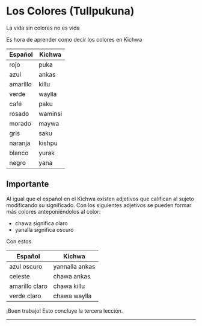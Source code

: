 
# Los Colores (Tullpukuna)
 
La vida sin colores no es vida

Es hora de aprender como decir los colores en Kichwa

  <table className="table">
    <thead className="thead-dark">
      <tr>
        <th>Español</th>
        <th>Kichwa</th>
      </tr>
    </thead>
    <tbody>
      <tr>
        <td className="red">rojo</td>
        <td className="red">puka</td>
      </tr>
      <tr>
        <td className="blue">azul</td>
        <td className="blue">ankas</td>
      </tr>
      <tr>
        <td className="yellow">amarillo</td>
        <td className="yellow">killu</td>
      </tr>
      <tr>
        <td className="green">verde</td>
        <td className="green">waylla</td>
      </tr>
      <tr>
        <td className="brown">café</td>
        <td className="brown">paku</td>
      </tr>
      <tr>
        <td className="pink">rosado</td>
        <td className="pink">waminsi</td>
      </tr>
      <tr>
        <td className="purple">morado</td>
        <td className="purple">maywa</td>
      </tr>
      <tr>
        <td className="gray">gris</td>
        <td className="gray">saku</td>
      </tr>
      <tr>
        <td className="orange">naranja</td>
        <td className="orange">kishpu</td>
      </tr>
      <tr>
        <td className="white">blanco</td>
        <td className="white">yurak</td>
      </tr>
      <tr>
        <td className="black">negro</td>
        <td className="black">yana</td>
      </tr>
    </tbody>
  </table>




## Importante
Al igual que el español en el Kichwa existen adjetivos que califican al sujeto modificando su significado.
Con los siguientes adjetivos se pueden formar más colores anteponiéndolos al color:
- chawa significa claro
- yanalla significa oscuro

Con estos 

  <table className="table">
    <thead className="thead-dark">
      <tr>
        <th>Español</th>
        <th>Kichwa</th>
      </tr>
    </thead>
    <tbody>
      <tr>
        <td className="dark-blue">azul oscuro</td>
        <td className="dark-blue">yannalla ankas</td>
      </tr>
      <tr>
        <td className="light-blue">celeste</td>
        <td className="light-blue">chawa ankas</td>
      </tr>
      <tr>
        <td className="light-yellow">amarillo claro</td>
        <td className="light-yellow">chawa killu</td>
      </tr>
      <tr>
        <td className="light-green">verde claro</td>
        <td className="light-green">chawa waylla</td>
      </tr>
    </tbody>
  </table>

¡Buen trabajo! Esto concluye la tercera lección.

<hr />
<Quiz lecture="colors" />